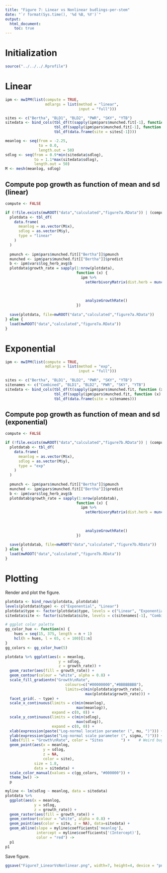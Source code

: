 ```yaml
---
title: "Figure 7: Linear vs Nonlinear budlings-per-stem"
date: "`r format(Sys.time(), '%d %B, %Y')`"
output: 
  html_document:
    toc: true
---
```


# Initialization

```r
source("../../../.Rprofile")
```

# Linear

```r
ipm <- mwIPM(list(compute = TRUE,
                  mdlargs = list(method = "linear",
                                 input = "full")))

sites <- c("Bertha", "BLD1", "BLD2", "PWR", "SKY", "YTB")
sitedata <- bind_cols(tbl_df(t(sapply(ipm$pars$munched.fit[-1], function (x) {c(x$fit$estimate)}))),
                      tbl_df(sapply(ipm$pars$munched.fit[-1], function (x) {x$pmunch})),
                      tbl_df(data.frame(site = sites[-1])))
```

```r
meanlog <- seq(from = -2.25, 
               to = 0.0, 
               length.out = 50)
sdlog <- seq(from = 0.9*min(sitedata$sdlog), 
             to = 1.1*max(sitedata$sdlog), 
             length.out = 50)
M <- mesh(meanlog, sdlog)
```

## Compute pop growth as function of mean and sd (linear)

```r
compute <- FALSE

if (!file.exists(mwROOT("data","calculated","figure7a.RData")) | (compute)) {
  plotdata <- tbl_df(
    data.frame(
      meanlog = as.vector(M$x),
      sdlog = as.vector(M$y),
      type = "linear"
    )
  )
  
  pmunch <- ipm$pars$munched.fit[["Bertha"]]$pmunch
  munched <- ipm$pars$munched.fit[["Bertha"]]$predict
  b <- ipm$vars$log_herb_avg$b
  plotdata$growth_rate = sapply(1:nrow(plotdata), 
                                function (x) { 
                                  ipm %>% 
                                    setHerbivoryMatrix(dist.herb = munched(b, 
                                                                           pars = c(pmunch, 
                                                                                    plotdata$meanlog[x],
                                                                                    plotdata$sdlog[x]))) %>% 
                                    analyzeGrowthRate()
                                })
  
  save(plotdata, file=mwROOT("data","calculated","figure7a.RData"))
} else {
  load(mwROOT("data","calculated","figure7a.RData"))
}
```

# Exponential

```r
ipm <- mwIPM(list(compute = TRUE,
                  mdlargs = list(method = "exp",
                                 input = "full")))

sites <- c("Bertha", "BLD1", "BLD2", "PWR", "SKY", "YTB")
sitenames <- c("Combined", "BLD1", "BLD2", "PWR", "SKY", "YTB")
sitedata <- bind_cols(tbl_df(t(sapply(ipm$pars$munched.fit, function (x) {c(x$fit$estimate)}))),
                      tbl_df(sapply(ipm$pars$munched.fit, function (x) {x$pmunch})),
                      tbl_df(data.frame(site = sitenames)))
```

## Compute pop growth as function of mean and sd (exponential)

```r
compute <- FALSE

if (!file.exists(mwROOT("data","calculated","figure7b.RData")) | (compute)) {
  plotdatab <- tbl_df(
    data.frame(
      meanlog = as.vector(M$x),
      sdlog = as.vector(M$y),
      type = "exp"
    )
  )
  
  pmunch <- ipm$pars$munched.fit[["Bertha"]]$pmunch
  munched <- ipm$pars$munched.fit[["Bertha"]]$predict
  b <- ipm$vars$log_herb_avg$b
  plotdatab$growth_rate = sapply(1:nrow(plotdatab), 
                                function (x) { 
                                  ipm %>% 
                                    setHerbivoryMatrix(dist.herb = munched(b, 
                                                                           pars = c(pmunch, 
                                                                                    plotdata$meanlog[x],
                                                                                    plotdata$sdlog[x]))) %>% 
                                    analyzeGrowthRate()
                                })
  
  save(plotdatab, file=mwROOT("data","calculated","figure7b.RData"))
} else {
  load(mwROOT("data","calculated","figure7b.RData"))
}
```

# Plotting

Render and plot the figure.
```r
plotdata <- bind_rows(plotdata, plotdatab)
levels(plotdata$type) <- c("Exponential", "Linear")
plotdata$type <- factor(plotdata$type, levels = c("Linear", "Exponential"))
sitedata$site <- factor(sitedata$site, levels = c(sitenames[-1], "Combined"))

# ggplot color palette
gg_color_hue <- function(n) {
    hues = seq(15, 375, length = n + 1)
    hcl(h = hues, l = 65, c = 100)[1:n]
}
gg_colors <- gg_color_hue(5)

plotdata %>% ggplot(aes(x = meanlog,
                        y = sdlog,
                        z = growth_rate)) +
  geom_raster(aes(fill = growth_rate)) +
  geom_contour(colour = "white", alpha = 0.8) + 
  scale_fill_gradientn("Growth\nRate", 
                           colours=c("#00000000","#BBBBBBBB"),
                           limits=c(min(plotdata$growth_rate), 
                                    max(plotdata$growth_rate))) +
  facet_grid(. ~ type) + 
  scale_x_continuous(limits = c(min(meanlog), 
                                max(meanlog)), 
                     expand = c(0, 0)) +
  scale_y_continuous(limits = c(min(sdlog), 
                                max(sdlog)), 
                     expand = c(0, 0)) +
  xlab(expression(paste("Log-normal location parameter (", mu, ")"))) + 
  ylab(expression(paste("Log-normal scale parameter (", sigma, ")"))) +
  labs(fill = "Growth\nRate", color = "Sites        ") +    # Weird bug requiring spaces to order legends 
  geom_point(aes(x = meanlog,
                 y = sdlog,
                 z = NA,
                 color = site), 
             size = 1.8,
             data = sitedata) +
  scale_color_manual(values = c(gg_colors, "#000000")) +
  theme_bw() ->
  p
```

```r
myline <- lm(sdlog ~ meanlog, data = sitedata)
plotdata %>%
  ggplot(aes(x = meanlog,
             y = sdlog,
             z = growth_rate)) +
  geom_raster(aes(fill = growth_rate)) +
  geom_contour(colour = "white", alpha = 0.8) +
  geom_point(aes(color = site, z = NA), data=sitedata) +
  geom_abline(slope = myline$coefficients['meanlog'], 
              intercept = myline$coefficients['(Intercept)'],
              color = "red") ->
  p1
p1
```

Save figure.
```r
ggsave("Figure7_LinearVsNonlinear.png", width=7, height=4, device = "png", p)
```
